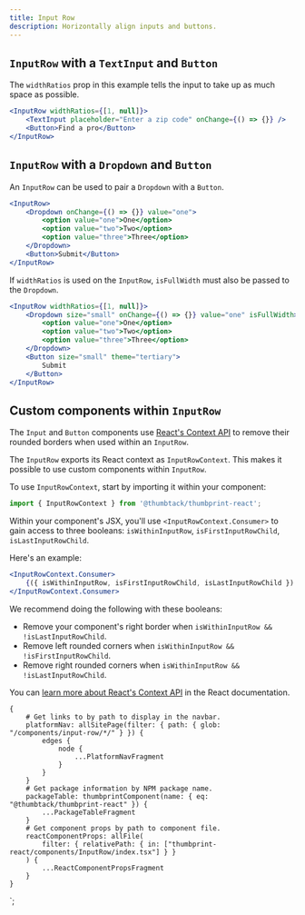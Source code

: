 ```yaml
---
title: Input Row
description: Horizontally align inputs and buttons.
---
```



<ComponentHeader data={props.data} />

## `InputRow` with a `TextInput` and `Button`

The `widthRatios` prop in this example tells the input to take up as much space as possible.

```jsx
<InputRow widthRatios={[1, null]}>
    <TextInput placeholder="Enter a zip code" onChange={() => {}} />
    <Button>Find a pro</Button>
</InputRow>
```

## `InputRow` with a `Dropdown` and `Button`

An `InputRow` can be used to pair a `Dropdown` with a `Button`.

```jsx
<InputRow>
    <Dropdown onChange={() => {}} value="one">
        <option value="one">One</option>
        <option value="two">Two</option>
        <option value="three">Three</option>
    </Dropdown>
    <Button>Submit</Button>
</InputRow>
```

If `widthRatios` is used on the `InputRow`, `isFullWidth` must also be passed to the `Dropdown`.

```jsx
<InputRow widthRatios={[1, null]}>
    <Dropdown size="small" onChange={() => {}} value="one" isFullWidth>
        <option value="one">One</option>
        <option value="two">Two</option>
        <option value="three">Three</option>
    </Dropdown>
    <Button size="small" theme="tertiary">
        Submit
    </Button>
</InputRow>
```

## Custom components within `InputRow`

The `Input` and `Button` components use [React's Context API](https://reactjs.org/docs/context.html) to remove their rounded borders when used within an `InputRow`.

The `InputRow` exports its React context as `InputRowContext`. This makes it possible to use custom components within `InputRow`.

To use `InputRowContext`, start by importing it within your component:

```js
import { InputRowContext } from '@thumbtack/thumbprint-react';
```

Within your component's JSX, you'll use `<InputRowContext.Consumer>` to gain access to three booleans: `isWithinInputRow`, `isFirstInputRowChild`, `isLastInputRowChild`.

Here's an example:

```jsx shouldRender=false
<InputRowContext.Consumer>
    {({ isWithinInputRow, isFirstInputRowChild, isLastInputRowChild }) => <div />}
</InputRowContext.Consumer>
```

We recommend doing the following with these booleans:

-   Remove your component's right border when `isWithinInputRow && !isLastInputRowChild`.
-   Remove left rounded corners when `isWithinInputRow && !isFirstInputRowChild`.
-   Remove right rounded corners when `isWithinInputRow && !isLastInputRowChild`.

You can [learn more about React's Context API](https://reactjs.org/docs/context.html) in the React documentation.

<ComponentFooter data={props.data} />

    {
        # Get links to by path to display in the navbar.
        platformNav: allSitePage(filter: { path: { glob: "/components/input-row/*/" } }) {
            edges {
                node {
                    ...PlatformNavFragment
                }
            }
        }
        # Get package information by NPM package name.
        packageTable: thumbprintComponent(name: { eq: "@thumbtack/thumbprint-react" }) {
            ...PackageTableFragment
        }
        # Get component props by path to component file.
        reactComponentProps: allFile(
            filter: { relativePath: { in: ["thumbprint-react/components/InputRow/index.tsx"] } }
        ) {
            ...ReactComponentPropsFragment
        }
    }
`;
